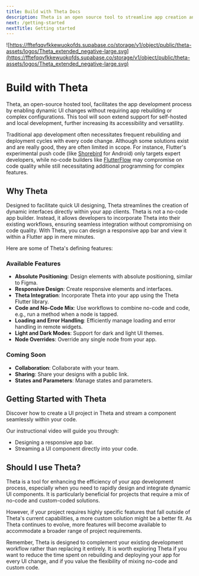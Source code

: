 ```yaml
---
title: Build with Theta Docs
description: Theta is an open source tool to streamline app creation and testing with dynamic UIs, without the need for rebuilding.
next: /getting-started
nextTitle: Getting started
---
```


![https://fftefqqvfkkewuokofds.supabase.co/storage/v1/object/public/theta-assets/logos/Theta_extended_negative-large.svg](https://fftefqqvfkkewuokofds.supabase.co/storage/v1/object/public/theta-assets/logos/Theta_extended_negative-large.svg)

# Build with Theta

Theta, an open-source hosted tool, facilitates the app development process by enabling dynamic UI changes without requiring app rebuilding or complex configurations. This tool will soon extend support for self-hosted and local development, further increasing its accessibility and versatility.

Traditional app development often necessitates frequent rebuilding and deployment cycles with every code change. Although some solutions exist and are really good, they are often limited in scope. For instance, Flutter's experimental push code (like [Shorebird](https://shorebird.dev) for Android) only targets expert developers, while no-code builders like [FlutterFlow](https://flutterflow.io) may compromise on code quality while still necessitating additional programming for complex features.

## Why Theta

Designed to facilitate quick UI designing, Theta streamlines the creation of dynamic interfaces directly within your app clients. Theta is not a no-code app builder. Instead, it allows developers to incorporate Theta into their existing workflows, ensuring seamless integration without compromising on code quality. With Theta, you can design a responsive app bar and view it within a Flutter app in mere minutes.

Here are some of Theta's defining features:

### Available Features
- **Absolute Positioning**: Design elements with absolute positioning, similar to Figma.
- **Responsive Design**: Create responsive elements and interfaces.
- **Theta Integration**: Incorporate Theta into your app using the Theta Flutter library.
- **Code and No-Code Mix**: Use workflows to combine no-code and code, e.g., run a method when a node is tapped.
- **Loading and Error Handling**: Efficiently manage loading and error handling in remote widgets.
- **Light and Dark Modes**: Support for dark and light UI themes.
- **Node Overrides**: Override any single node from your app.

### Coming Soon
- **Collaboration**: Collaborate with your team.
- **Sharing**: Share your designs with a public link.
- **States and Parameters**: Manage states and parameters.

## Getting Started with Theta

Discover how to create a UI project in Theta and stream a component seamlessly within your code.

Our instructional video will guide you through:

- Designing a responsive app bar.
- Streaming a UI component directly into your code.

<YouTube id="oFed0NIqBZI" />

## Should I use Theta?

Theta is a tool for enhancing the efficiency of your app development process, especially when you need to rapidly design and integrate dynamic UI components. It is particularly beneficial for projects that require a mix of no-code and custom-coded solutions. 

However, if your project requires highly specific features that fall outside of Theta's current capabilities, a more custom solution might be a better fit. As Theta continues to evolve, more features will become available to accommodate a broader range of project requirements. 

Remember, Theta is designed to complement your existing development workflow rather than replacing it entirely. It is worth exploring Theta if you want to reduce the time spent on rebuilding and deploying your app for every UI change, and if you value the flexibility of mixing no-code and custom code.
